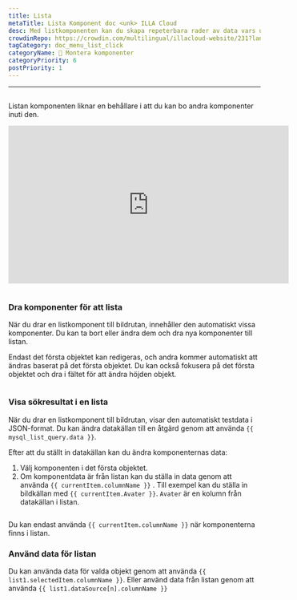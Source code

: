 ```yaml
---
title: Lista
metaTitle: Lista Komponent doc <unk> ILLA Cloud
desc: Med listkomponenten kan du skapa repeterbara rader av data vars utseende och känsla definieras av dig.
crowdinRepo: https://crowdin.com/multilingual/illacloud-website/231?languages=sv&filter=basic&value=0
tagCategory: doc_menu_list_click
categoryName: 🧬 Montera komponenter
categoryPriority: 6
postPriority: 1
---
```


* * *

## <h2 hidden>Lista</h2>

Listan komponenten liknar en behållare i att du kan bo andra komponenter inuti den.

<iframe width="560" height="315" src="https://www.youtube.com/embed/5rtzkJxEe5o" title="How to use List Component in ILLA Cloud? ILLA Tutorial." frameborder="0" allow="accelerometer; autoplay; clipboard-write; encrypted-media; gyroscope; picture-in-picture; web-share" allowfullscreen></iframe>

<img
  src='https://cdn.illacloud.com/official-website/img/docs/assemble/list.png'
  alt=""
/>

### Dra komponenter för att lista

När du drar en listkomponent till bildrutan, innehåller den automatiskt vissa komponenter. Du kan ta bort eller ändra dem och dra nya komponenter till listan. 

Endast det första objektet kan redigeras, och andra kommer automatiskt att ändras baserat på det första objektet. Du kan också fokusera på det första objektet och dra i fältet för att ändra höjden objekt.

<img
  src='https://cdn.illacloud.com/official-website/img/docs/assemble/list1.png'
  alt=""
/>

### Visa sökresultat i en lista

När du drar en listkomponent till bildrutan, visar den automatiskt testdata i JSON-format. Du kan ändra datakällan till en åtgärd genom att använda `{{ mysql_list_query.data }}`. 

Efter att du ställt in datakällan kan du ändra komponenternas data:

1.  Välj komponenten i det första objektet. 
2.  Om komponentdata är från listan kan du ställa in data genom att använda `{{ currentItem.columnName }}` . Till exempel kan du ställa in bildkällan med `{{ currentItem.Avater }}`. `Avater` är en kolumn från datakällan i listan.

<img
  src='https://cdn.illacloud.com/official-website/img/docs/assemble/list2.png'
  alt=""
/>

Du kan endast använda `{{ currentItem.columnName }}` när komponenterna finns i listan. 

### Använd data för listan

Du kan använda data för valda objekt genom att använda `{{ list1.selectedItem.columnName }}`. Eller använd data från listan genom att använda `{{ list1.dataSource[n].columnName }}`

<img
  src='https://cdn.illacloud.com/official-website/img/docs/assemble/list3.png'
  alt=""
/>
